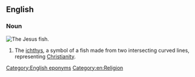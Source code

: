 ==English==

===Noun===
{{wikipedia}}
[[Image:Ichthus.svg|thumb|The Jesus fish.]]
{{en-noun|Jesus fish|es}}
# {{lb|en|colloquial}} The [[ichthys]], a symbol of a fish made from two intersecting curved lines, representing [[Christianity]].

[[Category:English eponyms]]
[[Category:en:Religion]]